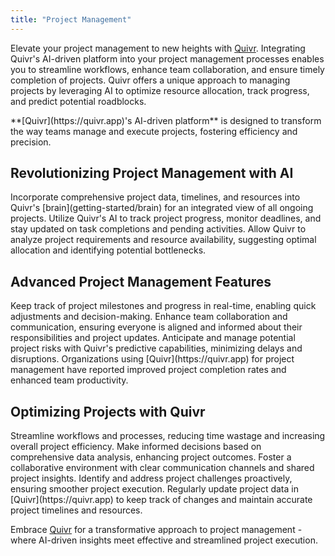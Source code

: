 ```yaml
---
title: "Project Management"
---
```


Elevate your project management to new heights with [Quivr](https://quivr.app). Integrating Quivr's AI-driven platform into your project management processes enables you to streamline workflows, enhance team collaboration, and ensure timely completion of projects. Quivr offers a unique approach to managing projects by leveraging AI to optimize resource allocation, track progress, and predict potential roadblocks.

<Note>
    **[Quivr](https://quivr.app)'s AI-driven platform** is designed to transform the way teams manage and execute projects, fostering efficiency and precision.
</Note>

## Revolutionizing Project Management with AI
<Steps>
    <Step title="Seamless Project Integration">
        Incorporate comprehensive project data, timelines, and resources into Quivr's [brain](getting-started/brain) for an integrated view of all ongoing projects.
    </Step>
    <Step title="Dynamic Project Tracking">
        Utilize Quivr's AI to track project progress, monitor deadlines, and stay updated on task completions and pending activities.
    </Step>
    <Step title="AI-Driven Resource Optimization">
        Allow Quivr to analyze project requirements and resource availability, suggesting optimal allocation and identifying potential bottlenecks.
    </Step>
</Steps>

## Advanced Project Management Features
<AccordionGroup>
    <Accordion title="Real-Time Progress Monitoring" icon="tasks">
        Keep track of project milestones and progress in real-time, enabling quick adjustments and decision-making.
    </Accordion>
    <Accordion title="Collaborative Team Management" icon="users">
        Enhance team collaboration and communication, ensuring everyone is aligned and informed about their responsibilities and project updates.
    </Accordion>
    <Accordion title="Risk Prediction and Management" icon="exclamation-triangle">
        Anticipate and manage potential project risks with Quivr's predictive capabilities, minimizing delays and disruptions.
    </Accordion>
</AccordionGroup>

<Check>
    Organizations using [Quivr](https://quivr.app) for project management have reported improved project completion rates and enhanced team productivity.
</Check>

## Optimizing Projects with Quivr
<CardGroup cols={2}>
    <Card title="Efficient Workflow Management" icon="project-diagram">
        Streamline workflows and processes, reducing time wastage and increasing overall project efficiency.
    </Card>
    <Card title="Data-Driven Decision Making" icon="chart-pie">
        Make informed decisions based on comprehensive data analysis, enhancing project outcomes.
    </Card>
    <Card title="Enhanced Team Collaboration" icon="handshake">
        Foster a collaborative environment with clear communication channels and shared project insights.
    </Card>
    <Card title="Proactive Problem Solving" icon="lightbulb">
        Identify and address project challenges proactively, ensuring smoother project execution.
    </Card>
</CardGroup>

<Tip>
    Regularly update project data in [Quivr](https://quivr.app) to keep track of changes and maintain accurate project timelines and resources.
</Tip>

Embrace [Quivr](https://quivr.app) for a transformative approach to project management - where AI-driven insights meet effective and streamlined project execution.